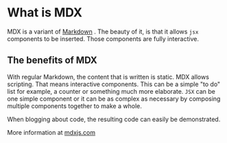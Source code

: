 # What is MDX

MDX is a variant of <a href="https://en.wikipedia.org/wiki/Markdown" target="_blank">Markdown</a> . The beauty of it, is that it allows `jsx` components to be inserted. 
Those components are fully interactive. 

## The benefits of MDX
With regular Markdown, the content that is written is static. MDX allows scripting. That means interactive components. 
This can be a simple "to do" list for example, a counter or something much more elaborate. `JSX` can be one simple component or it can be as complex as necessary by composing multiple components together to make a whole.

When blogging about code, the resulting code can easily be demonstrated. 

More information at <a href="https://mdxjs.com/" target="_blank">mdxjs.com</a>